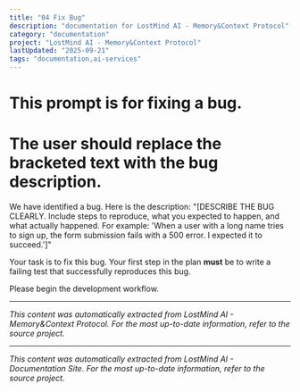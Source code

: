 ```yaml
---
title: "04 Fix Bug"
description: "documentation for LostMind AI - Memory&Context Protocol"
category: "documentation"
project: "LostMind AI - Memory&Context Protocol"
lastUpdated: "2025-09-21"
tags: "documentation,ai-services"
---
```


# This prompt is for fixing a bug.
# The user should replace the bracketed text with the bug description.

We have identified a bug. Here is the description: "[DESCRIBE THE BUG CLEARLY. Include steps to reproduce, what you expected to happen, and what actually happened. For example: 'When a user with a long name tries to sign up, the form submission fails with a 500 error. I expected it to succeed.']"

Your task is to fix this bug. Your first step in the plan **must** be to write a failing test that successfully reproduces this bug.

Please begin the development workflow.

---
*This content was automatically extracted from LostMind AI - Memory&Context Protocol. For the most up-to-date information, refer to the source project.*


---
*This content was automatically extracted from LostMind AI - Documentation Site. For the most up-to-date information, refer to the source project.*
